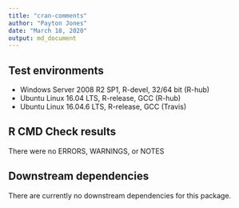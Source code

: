 ```yaml
---
title: "cran-comments"
author: "Payton Jones"
date: "March 18, 2020"
output: md_document
---
```


## Test environments

* Windows Server 2008 R2 SP1, R-devel, 32/64 bit (R-hub)
* Ubuntu Linux 16.04 LTS, R-release, GCC (R-hub)
* Ubuntu Linux 16.04.6 LTS, R-release, GCC (Travis)

## R CMD Check results
There were no ERRORS, WARNINGS, or NOTES

## Downstream dependencies
There are currently no downstream dependencies for this package.
